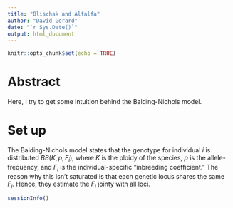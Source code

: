 ```yaml
---
title: "Blischak and Alfalfa"
author: "David Gerard"
date: "`r Sys.Date()`"
output: html_document
---
```


```r
knitr::opts_chunk$set(echo = TRUE)
```

# Abstract

Here, I try to get some intuition behind the Balding-Nichols model.

# Set up

The Balding-Nichols model states that the genotype for individual $i$ is distributed $BB(K, p, F_i)$, where $K$ is the ploidy of the species, $p$ is the allele-frequency, and $F_i$ is the individual-specific "inbreeding coefficient." The reason why this isn't saturated is that each genetic locus shares the same $F_i$. Hence, they estimate the $F_i$ jointy with all loci.


```r
sessionInfo()
```
